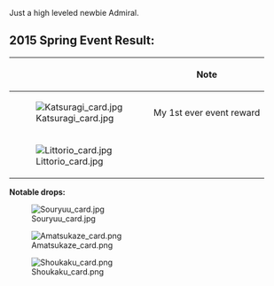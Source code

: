 


Just a high leveled newbie Admiral.

==2015 Spring Event <Easy> Result:==


{| border="0" cellpadding="1" cellspacing="1" class="article-table" style="float: left; width: 500px;"
|-
! scope="col"|
! scope="col" style="text-align:center;"|Note
|-
|[[File:Katsuragi_card.jpg|left]]
|My 1st ever event reward
|-
|[[File:Littorio_card.jpg|left]]
|
|}













'''Notable drops:'''

[[File:Souryuu_card.jpg|left]]

[[File:Amatsukaze_card.png|left]]

[[File:Shoukaku_card.png|left]]